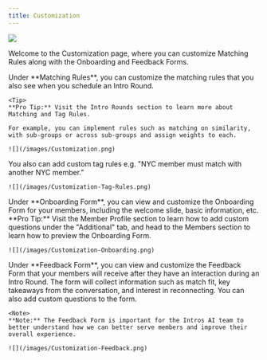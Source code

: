 ```yaml
---
title: Customization
---
```


![](/images/Customization.png)

Welcome to the Customization page, where you can customize Matching Rules along with the Onboarding and Feedback Forms.

<Tabs>
  <Tab title="Matching Rules">
    Under **Matching Rules**, you can customize the matching rules that you also see when you schedule an Intro Round. 

    <Tip>
    **Pro Tip:** Visit the Intro Rounds section to learn more about Matching and Tag Rules.
</Tip>
  
    For example, you can implement rules such as matching on similarity, with sub-groups or across sub-groups and assign weights to each.

    ![](/images/Customization.png)

  You also can add custom tag rules e.g. "NYC member must match with another NYC member."

    ![](/images/Customization-Tag-Rules.png)
   
  </Tab>
  <Tab title="Onboarding Form">
   Under **Onboarding Form**, you can view and customize the Onboarding Form for your members, including the welcome slide, basic information, etc. 

   <Tip>
    **Pro Tip:** Visit the Member Profile section to learn how to add custom questions under the "Additional" tab, and head to the Members section to learn how to preview the Onboarding Form.
</Tip>
  

    ![](/images/Customization-Onboarding.png)
  </Tab>
  <Tab title="Feedback Form">
    Under **Feedback Form**, you can view and customize the Feedback Form that your members will receive after they have an interaction during an Intro Round. The form will collect information such as match fit, key takeaways from the conversation, and interest in reconnecting. You can also add custom questions to the form.

    <Note>
    **Note:** The Feedback Form is important for the Intros AI team to better understand how we can better serve members and improve their overall experience.
  </Note>

    ![](/images/Customization-Feedback.png)

    
  </Tab>
</Tabs>
